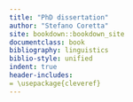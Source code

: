 ```yaml
---
title: "PhD dissertation"
author: "Stefano Coretta"
site: bookdown::bookdown_site
documentclass: book
bibliography: linguistics
biblio-style: unified
indent: true
header-includes:
= \usepackage{cleveref}
---
```

